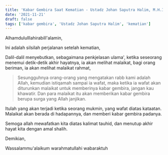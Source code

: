 ```yaml
---
title: 'Kabar Gembira Saat Kematian - Ustadz Johan Saputra Halim, M.H.I. - Perjalanan Setelah Kematian'
date: '2021-11-21'
draft: false
tags: ['kabar gembira', 'Ustadz Johan Saputra Halim', 'kematian']
---
```


Alhamdululllahirabill'alamin,

Ini adalah silsilah perjalanan setelah kematian,

Dalil-dalil menyebutkan, sebagaimana penkjelasan ulama', ketika seseorang menemui detik-detik akhir hayatnya, ia akan melihat malaikat, bagi orang beriman, ia akan melihat malaikat rahmat,

> Sesungguhnya orang-orang yang mengatakan rabb kami adalah Allah, kemudian istiqamah sampai ia wafat, maka ketika ia wafat akan diturunkan malaikat untuk memberinya kabar gembira, jangan kau khawatir. Dan para malaikat itu akan memberikan kabar gembira berupa surga yang Allah janjikan.

Itulah yang akan terjadi ketika seorang mukmin, yang wafat diatas kataatan. Malaikat akan berada di hadapannya, dan memberi kabar gembira padanya.

Semoga allah mewafatkan kita diatas kalimat tauhid, dan menutup akhir hayat kita dengan amal shalih.

Demikian,

Wassalammu'alaikum warahmatullahi wabaraktuh
